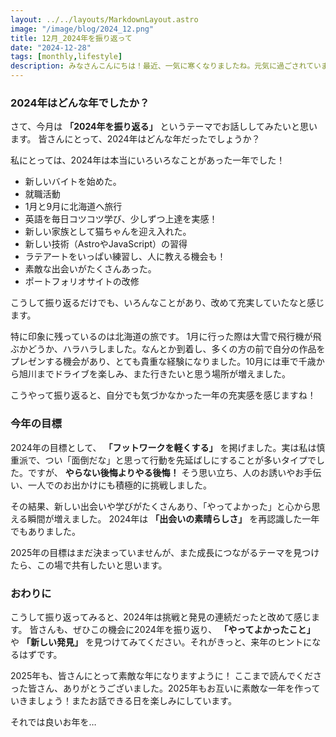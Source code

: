 ```yaml
---
layout: ../../layouts/MarkdownLayout.astro
image: "/image/blog/2024_12.png"
title: 12月_2024年を振り返って
date: "2024-12-28"
tags: [monthly,lifestyle]
description: みなさんこんにちは！最近、一気に寒くなりましたね。元気に過ごされていますか？寒さが本格化するとともに、空気も乾燥してきましたね。コーヒー豆を挽くときの静電気にも悩まされる季節です！冬の静電気は毎年の悩みの種ですが、それも冬らしさのひとつですね。
---
```



### 2024年はどんな年でしたか？

さて、今月は
**「2024年を振り返る」**
というテーマでお話ししてみたいと思います。
皆さんにとって、2024年はどんな年だったでしょうか？

私にとっては、2024年は本当にいろいろなことがあった一年でした！

- 新しいバイトを始めた。
- 就職活動
- 1月と9月に北海道へ旅行
- 英語を毎日コツコツ学び、少しずつ上達を実感！
- 新しい家族として猫ちゃんを迎え入れた。
- 新しい技術（AstroやJavaScript）の習得
- ラテアートをいっぱい練習し、人に教える機会も！
- 素敵な出会いがたくさんあった。
- ポートフォリオサイトの改修

こうして振り返るだけでも、いろんなことがあり、改めて充実していたなと感じます。

特に印象に残っているのは北海道の旅です。
1月に行った際は大雪で飛行機が飛ぶかどうか、ハラハラしました。なんとか到着し、多くの方の前で自分の作品をプレゼンする機会があり、とても貴重な経験になりました。10月には車で千歳から旭川までドライブを楽しみ、また行きたいと思う場所が増えました。

こうやって振り返ると、自分でも気づかなかった一年の充実感を感じますね！

### 今年の目標

2024年の目標として、
**「フットワークを軽くする」**
を掲げました。実は私は慎重派で、つい「面倒だな」と思って行動を先延ばしにすることが多いタイプでした。ですが、
**やらない後悔よりやる後悔！**
そう思い立ち、人のお誘いやお手伝い、一人でのお出かけにも積極的に挑戦しました。

その結果、新しい出会いや学びがたくさんあり、「やってよかった」と心から思える瞬間が増えました。
2024年は
**「出会いの素晴らしさ」**
を再認識した一年でもありました。

2025年の目標はまだ決まっていませんが、また成長につながるテーマを見つけたら、この場で共有したいと思います。

### おわりに

こうして振り返ってみると、2024年は挑戦と発見の連続だったと改めて感じます。
皆さんも、ぜひこの機会に2024年を振り返り、
**「やってよかったこと」**
や
**「新しい発見」**
を見つけてみてください。それがきっと、来年のヒントになるはずです。

2025年も、皆さんにとって素敵な年になりますように！
ここまで読んでくださった皆さん、ありがとうございました。2025年もお互いに素敵な一年を作っていきましょう！またお話できる日を楽しみにしています。

それでは良いお年を…